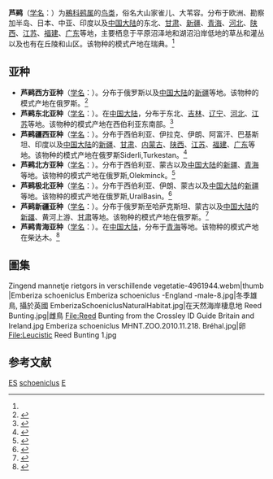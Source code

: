 {{speciesbox
| name = 芦鹀
| status = LC
| status_system = IUCN3.1
| image = Reed Bunting male and female.jpg
| image_caption = [[File:Reed_Bunting_(Emberiza_schoeniclus)_(W1CDR0001379_BD4).ogg|thumb]], [[England|英國]]]] 
| genus = Emberiza
| species = schoeniclus
| authority = ([[卡尔·林奈|Linnaeus]])<ref name='id4242'>{{cite web| url =http://www.bioinfo.cn/db05/BjdwSpecies.php?action=view&id=4242| title =芦鹀| work =《中国动物物种编目数据库》| publisher =中国科学院微生物研究所| author =中国科学院动物研究所| accessdate =2009-04-04| deadurl =yes| archiveurl =https://web.archive.org/web/20160305001943/http://www.bioinfo.cn/db05/BjdwSpecies.php?action=view&id=4242| archivedate =2016-03-05}}</ref>
}}

'''芦鹀'''（[[学名|学名]]：{{lang|la|''Emberiza schoeniclus''}}）为[[鵐科|鵐科]][[鹀属|鹀属]]的[[鸟类|鸟类]]，俗名大山家雀儿、大苇容。分布于欧洲、勘察加半岛、日本、中亚、印度以及[[中国大陆|中国大陆]]的东北、[[甘肃|甘肃]]、[[新疆|新疆]]、[[青海|青海]]、[[河北|河北]]、[[陕西|陕西]]、[[江苏|江苏]]、[[福建|福建]]、[[广东|广东]]等地，主要栖息于平原沼泽地和湖沼沿岸低地的草丛和灌丛以及也有在丘陵和山区。该物种的模式产地在瑞典。<ref name='id4242'/>

== 亚种 ==
* '''芦鹀西方亚种'''（[[学名|学名]]：{{lang|la|''Emberiza schoeniclus incognita''}}）。分布于俄罗斯以及[[中国大陆|中国大陆]]的[[新疆|新疆]]等地。该物种的模式产地在俄罗斯。<ref name='id4243'>{{cite web| url =http://www.bioinfo.cn/db05/BjdwSpecies.php?action=view&id=4243| title =芦鹀西方亚种| work =《中国动物物种编目数据库》| publisher =中国科学院微生物研究所| author =中国科学院动物研究所| accessdate =2009-04-04| deadurl =yes| archiveurl =https://web.archive.org/web/20160305094122/http://www.bioinfo.cn/db05/BjdwSpecies.php?action=view&id=4243| archivedate =2016-03-05}}</ref>
* '''芦鹀东北亚种'''（[[学名|学名]]：{{lang|la|''Emberiza schoeniclus minor''}}）。在[[中国大陆|中国大陆]]，分布于东北、[[吉林|吉林]]、[[辽宁|辽宁]]、[[河北|河北]]、[[江苏|江苏]]等地。该物种的模式产地在西伯利亚东南部。<ref name='id4244'>{{cite web| url =http://www.bioinfo.cn/db05/BjdwSpecies.php?action=view&id=4244| title =芦鹀东北亚种| work =《中国动物物种编目数据库》| publisher =中国科学院微生物研究所| author =中国科学院动物研究所| accessdate =2009-04-04| deadurl =yes| archiveurl =https://web.archive.org/web/20160305061246/http://www.bioinfo.cn/db05/BjdwSpecies.php?action=view&id=4244| archivedate =2016-03-05}}</ref>
* '''芦鹀疆西亚种'''（[[学名|学名]]：{{lang|la|''Emberiza schoeniclus pallidior''}}）。分布于西伯利亚、伊拉克、伊朗、阿富汗、巴基斯坦、印度以及[[中国大陆|中国大陆]]的[[新疆|新疆]]、[[甘肃|甘肃]]、[[内蒙古|内蒙古]]、[[陕西|陕西]]、[[江苏|江苏]]、[[福建|福建]]、[[广东|广东]]等地。该物种的模式产地在俄罗斯Siderli,Turkestan。<ref name='id4245'>{{cite web| url =http://www.bioinfo.cn/db05/BjdwSpecies.php?action=view&id=4245| title =芦鹀疆西亚种| work =《中国动物物种编目数据库》| publisher =中国科学院微生物研究所| author =中国科学院动物研究所| accessdate =2009-04-04| deadurl =yes| archiveurl =https://web.archive.org/web/20160305040834/http://www.bioinfo.cn/db05/BjdwSpecies.php?action=view&id=4245| archivedate =2016-03-05}}</ref>
* '''芦鹀北方亚种'''（[[学名|学名]]：{{lang|la|''Emberiza schoeniclus parvirostris''}}）。分布于西伯利亚、蒙古以及[[中国大陆|中国大陆]]的[[新疆|新疆]]、[[青海|青海]]等地。该物种的模式产地在俄罗斯,Olekminck。<ref name='id4246'>{{cite web| url =http://www.bioinfo.cn/db05/BjdwSpecies.php?action=view&id=4246| title =芦鹀北方亚种| work =《中国动物物种编目数据库》| publisher =中国科学院微生物研究所| author =中国科学院动物研究所| accessdate =2009-04-04| deadurl =yes| archiveurl =https://web.archive.org/web/20160305093122/http://www.bioinfo.cn/db05/BjdwSpecies.php?action=view&id=4246| archivedate =2016-03-05}}</ref>
* '''芦鹀极北亚种'''（[[学名|学名]]：{{lang|la|''Emberiza schoeniclus passerina''}}）。分布于西伯利亚、伊朗、蒙古以及[[中国大陆|中国大陆]]的[[新疆|新疆]]等地。该物种的模式产地在俄罗斯,UralBasin。<ref name='id4247'>{{cite web| url =http://www.bioinfo.cn/db05/BjdwSpecies.php?action=view&id=4247| title =芦鹀极北亚种| work =《中国动物物种编目数据库》| publisher =中国科学院微生物研究所| author =中国科学院动物研究所| accessdate =2009-04-04| deadurl =yes| archiveurl =https://web.archive.org/web/20160305001606/http://www.bioinfo.cn/db05/BjdwSpecies.php?action=view&id=4247| archivedate =2016-03-05}}</ref>
* '''芦鹀新疆亚种'''（[[学名|学名]]：{{lang|la|''Emberiza schoeniclus pyrrhuloides''}}）。分布于俄罗斯至哈萨克斯坦、蒙古以及[[中国大陆|中国大陆]]的[[新疆|新疆]]、黄河上游、[[甘肃|甘肃]]等地。该物种的模式产地在俄罗斯。<ref name='id4248'>{{cite web| url =http://www.bioinfo.cn/db05/BjdwSpecies.php?action=view&id=4248| title =芦鹀新疆亚种| work =《中国动物物种编目数据库》| publisher =中国科学院微生物研究所| author =中国科学院动物研究所| accessdate =2009-04-04| deadurl =yes| archiveurl =https://web.archive.org/web/20160305001042/http://www.bioinfo.cn/db05/BjdwSpecies.php?action=view&id=4248| archivedate =2016-03-05}}</ref>
* '''芦鹀青海亚种'''（[[学名|学名]]：{{lang|la|''Emberiza schoeniclus zaidamensis''}}）。在[[中国大陆|中国大陆]]，分布于[[青海|青海]]等地。该物种的模式产地在柴达木。<ref name='id4249'>{{cite web| url =http://www.bioinfo.cn/db05/BjdwSpecies.php?action=view&id=4249| title =芦鹀青海亚种| work =《中国动物物种编目数据库》| publisher =中国科学院微生物研究所| author =中国科学院动物研究所| accessdate =2009-04-04| deadurl =yes| archiveurl =https://web.archive.org/web/20131203122335/http://www.bioinfo.cn/db05/BjdwSpecies.php?action=view| archivedate =2013-12-03}}</ref>

==圖集==
<gallery>
Zingend mannetje rietgors in verschillende vegetatie-4961944.webm|thumb |Emberiza schoeniclus
Emberiza schoeniclus -England -male-8.jpg|冬季雄鳥, 攝於英國
EmberizaSchoeniclusNaturalHabitat.jpg|在天然海岸棲息地
Reed Bunting.jpg|雌鳥
File:Reed Bunting from the Crossley ID Guide Britain and Ireland.jpg
Emberiza schoeniclus MHNT.ZOO.2010.11.218. Bréhal.jpg|卵
File:Leucistic Reed Bunting 1.jpg
</gallery>

== 参考文献 ==
{{reflist}}
{{Taxonbar|from=Q26961}}

[[Category:IUCN红色名录无危物种|ES]]
[[Category:鹀属|schoeniclus]]
[[Category:1758年描述的鳥類|E]]